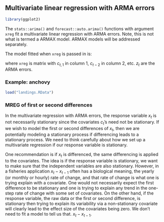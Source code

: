 ## Multivariate linear regression with ARMA errors

```r
library(ggplot2)
```


The `stats::arima()` and `forecast::auto.arima()` functions with argument `xreg` fit a multivariate linear regression with ARMA errors.  Note, this is not what is termed a ARMAX model. ARMAX models will be addressed separately.  

The model fitted when `xreg` is passed in is:

\begin{equation}
\begin{gathered}
x_t = \alpha + \phi_1 c_{t,1} + \phi_2 c_{t,2} + \dots + z_t \\
z_t = \beta_1 z_{t-1} + \dots + \beta_p z_{t-p} + e_t + \theta_1 e_{t-1} + \dots + \theta_q e_{t-q}\\
e_t \sim N(0,\sigma)
\end{gathered}
\end{equation}
where `xreg` is  matrix with $c_{t,1}$ in column 1, $c_{t-2}$ in column 2, etc.  $z_t$ are the ARMA errors.

### Example: anchovy


```r
load("landings.RData")
```

### MREG of first or second differences

In the multivariate regression with ARMA errors, the response variable $x_t$ is not necessarily stationary since the covariates $c_t$'s need not be stationary.  If we wish to model the first or second differences of $x_t$, then we are potentially modeling a stationary process if differencing leads to a stationary process.
We need to think carefully about how we set up a multivariate regression if our response variable is stationary.

One recommendation is if $x_t$ is differenced, the same differencing is applied to the covariates.  The idea is if the response variable is stationary, we want to make sure that the independent variables are also stationary.  However, in a fisheries application $x_t - x_{t-1}$ often has a biological meaning, the yearly (or monthly or hourly) rate of change, and that rate of change is what one is trying explain with a covariate.  One would not necessarily expect the first difference to be stationary and one is trying to explain any trend in the one-step rate of change with some set of covariates.  On the other hand, if the response variable, the raw data or the first or second difference, is stationary then trying to explain its variability via a non-stationary covariate will clearly lead to the effect size of the covariates being zero.  We don't need to fit a model to tell us that.
$x_t - x_{t-1}$.

